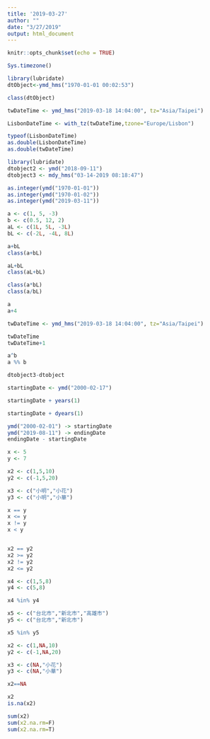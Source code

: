 ```yaml
---
title: '2019-03-27'
author: ""
date: "3/27/2019"
output: html_document
---
```


```r
knitr::opts_chunk$set(echo = TRUE)
```

```r
Sys.timezone()
```
```r
library(lubridate)
dtObject<-ymd_hms("1970-01-01 00:02:53") 
```
```r
class(dtObject)
```
```r
twDateTime <- ymd_hms("2019-03-18 14:04:00", tz="Asia/Taipei")
```
```r
LisbonDateTime <- with_tz(twDateTime,tzone="Europe/Lisbon")
```
```r
typeof(LisbonDateTime)
as.double(LisbonDateTime)
as.double(twDateTime)
```
```r
library(lubridate)
dtobject2 <- ymd("2018-09-11")
dtobject3 <- mdy_hms("03-14-2019 08:18:47")
```
```r
as.integer(ymd("1970-01-01"))
as.integer(ymd("1970-01-02"))
as.integer(ymd("2019-03-11"))

```
```r
a <- c(1, 5, -3)
b <- c(0.5, 12, 2)
aL <- c(1L, 5L, -3L)
bL <- c(-2L, -4L, 8L)
```
```r
a+bL
class(a+bL)

aL+bL
class(aL+bL)

class(a*bL)
class(a/bL)
```

```r
a
a+4
```
```r
twDateTime <- ymd_hms("2019-03-18 14:04:00", tz="Asia/Taipei")
```
```r
twDateTime
twDateTime+1
```
```r
a^b
a %% b
```
```r
dtobject3-dtobject
```
```r
startingDate <- ymd("2000-02-17")
```
```r
startingDate + years(1)
```
```r
startingDate + dyears(1)
```
```r
ymd("2000-02-01") -> startingDate
ymd("2019-08-11") -> endingDate
endingDate - startingDate
```
```r
x <- 5
y <- 7
```
```r
x2 <- c(1,5,10)
y2 <- c(-1,5,20)

```
```r
x3 <- c("小明","小花")
y3 <- c("小明","小華")

```
```r
x == y
x <= y
x != y
x < y



```
```r
x2 == y2
x2 >= y2
x2 != y2
x2 <= y2
```
```r
x4 <- c(1,5,8)
y4 <- c(5,8)

x4 %in% y4
```
```r
x5 <- c("台北市","新北市","高雄市")
y5 <- c("台北市","新北市")

x5 %in% y5
```
```r
x2 <- c(1,NA,10)
y2 <- c(-1,NA,20)

x3 <- c(NA,"小花")
y3 <- c(NA,"小華")
```
```r
x2==NA
```
```r
x2
is.na(x2)
```
```r
sum(x2)
sum(x2.na.rm=F)
sum(x2.na.rm=T)
```



